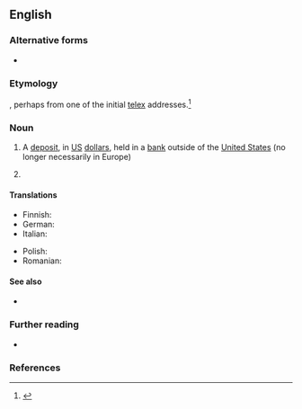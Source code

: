 {{also|eurodollar}}
==English==

===Alternative forms===
* {{alter|en|eurodollar}}

===Etymology===
{{prefix|en|Euro|dollar}}, perhaps from one of the initial [[telex]] addresses.<ref>{{cite-book|title=Moneyland|year=2018|author=Oliver Bullough|isbn=978-1-78283-333-8|passage=These stateless dollars–they became known as ‘eurodollars’, perhaps because of the ‘Euro’ telex address used by one of the Soviet-owned banks–could flow between countries unhindered, just like in the old days.}}</ref>

===Noun===
{{en-noun}}

# {{lb|en|finance}} A [[deposit]], in [[US]] [[dollar]]s, held in a [[bank]] outside of the [[United States]] (no longer necessarily in Europe)
#: {{hyponyms|en|Asiadollar}}
# {{label|en|obsolete|informal}} {{synonym of|en|euro|gloss=[[&euro;]]}} {{gloss|nicknamed used for the unified European currency prior to its introduction and naming; in conversation, media, and fiction}}

====Translations====
{{trans-top|a deposit, in US dollars, held in a bank outside of the United States}}
* Finnish: {{t|fi|eurodollari}}
* German: {{t|de|Eurodollars|m-p}}
* Italian: {{t|it|eurodollaro|m}}
{{trans-mid}}
* Polish: {{t+|pl|eurodolar|m}}
* Romanian: {{t+|ro|eurodolar|m}}
{{trans-bottom}}

====See also====
* {{l|en|Eurobond}}

===Further reading===
* {{pedia}}

===References===
<references/>